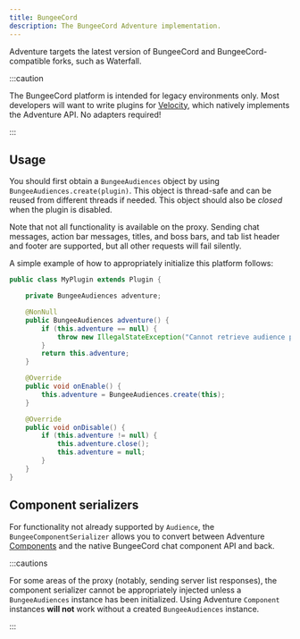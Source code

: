 ```yaml
---
title: BungeeCord
description: The BungeeCord Adventure implementation.
---
```



Adventure targets the latest version of BungeeCord and BungeeCord-compatible
forks, such as Waterfall.

:::caution

The BungeeCord platform is intended for legacy environments only.
Most developers will want to write plugins for [Velocity](/velocity), which natively implements the Adventure API. No adapters required!

:::

<AdventureDependency artifact="adventure-platform-bungeecord" project="platform" />

## Usage

You should first obtain a `BungeeAudiences` object by using `BungeeAudiences.create(plugin)`. This object is thread-safe
and can be reused from different threads if needed. This object should also be *closed* when the plugin is disabled.

Note that not all functionality is available on the proxy. Sending chat messages, action bar messages, titles, and boss bars,
and tab list header and footer are supported, but all other requests will fail silently.

A simple example of how to appropriately initialize this platform follows:

```java
public class MyPlugin extends Plugin {

    private BungeeAudiences adventure;

    @NonNull
    public BungeeAudiences adventure() {
        if (this.adventure == null) {
            throw new IllegalStateException("Cannot retrieve audience provider while plugin is not enabled");
        }
        return this.adventure;
    }

    @Override
    public void onEnable() {
        this.adventure = BungeeAudiences.create(this);
    }

    @Override
    public void onDisable() {
        if (this.adventure != null) {
            this.adventure.close();
            this.adventure = null;
        }
    }
}
```

## Component serializers

For functionality not already supported by `Audience`, the `BungeeComponentSerializer` allows you to convert between
Adventure [Components](/adventure/text) and the native BungeeCord chat component API and back.

:::cautions

For some areas of the proxy (notably, sending server list responses), the component serializer cannot be appropriately
injected unless a `BungeeAudiences` instance has been initialized. Using Adventure `Component` instances **will not**
work without a created `BungeeAudiences` instance.

:::
